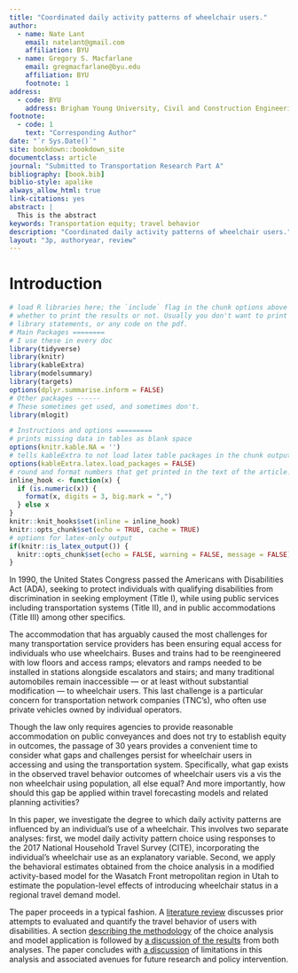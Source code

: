 ```yaml
---
title: "Coordinated daily activity patterns of wheelchair users."
author:
  - name: Nate Lant
    email: natelant@gmail.com
    affiliation: BYU
  - name: Gregory S. Macfarlane
    email: gregmacfarlane@byu.edu
    affiliation: BYU
    footnote: 1
address:
  - code: BYU
    address: Brigham Young University, Civil and Construction Engineering Department, 430 Engineering Building, Provo, Utah 84602
footnote:
  - code: 1
    text: "Corresponding Author"
date: "`r Sys.Date()`"
site: bookdown::bookdown_site
documentclass: article
journal: "Submitted to Transportation Research Part A"
bibliography: [book.bib]
biblio-style: apalike
always_allow_html: true
link-citations: yes
abstract: |
  This is the abstract
keywords: Transportation equity; travel behavior
description: "Coordinated daily activity patterns of wheelchair users."
layout: "3p, authoryear, review"
---
```


# Introduction {#intro}

```r
# load R libraries here; the `include` flag in the chunk options above tells
# whether to print the results or not. Usually you don't want to print the
# library statements, or any code on the pdf.
# Main Packages ========
# I use these in every doc
library(tidyverse)
library(knitr)
library(kableExtra)
library(modelsummary)
library(targets)
options(dplyr.summarise.inform = FALSE)
# Other packages ------
# These sometimes get used, and sometimes don't.
library(mlogit)

# Instructions and options =========
# prints missing data in tables as blank space
options(knitr.kable.NA = '') 
# tells kableExtra to not load latex table packages in the chunk output
options(kableExtra.latex.load_packages = FALSE) 
# round and format numbers that get printed in the text of the article.
inline_hook <- function(x) {
  if (is.numeric(x)) {
    format(x, digits = 3, big.mark = ",")
  } else x
}
knitr::knit_hooks$set(inline = inline_hook)
knitr::opts_chunk$set(echo = TRUE, cache = TRUE)
# options for latex-only output
if(knitr::is_latex_output()) {
  knitr::opts_chunk$set(echo = FALSE, warning = FALSE, message = FALSE)
} 

```



In 1990, the United States Congress passed the Americans with Disabilities Act (ADA), 
seeking to protect individuals with qualifying disabilities from discrimination
in seeking employment (Title I), while using public services including
transportation systems (Title II), and in public accommodations (Title III) among 
other specifics.  

The accommodation that has arguably caused the most challenges
for many transportation service providers has been ensuring equal
access for individuals who use wheelchairs. Buses and trains had to be reengineered
with low floors and access ramps; elevators and ramps needed to be installed 
in stations alongside escalators and stairs; and many traditional automobiles 
remain inaccessible --- or at least without substantial modification --- to
wheelchair users. This last challenge is a particular concern for transportation 
network companies (TNC's), who often use private vehicles owned by individual
operators.

Though the law only requires agencies to provide reasonable accommodation on 
public conveyances and
does not try to establish equity in outcomes, the passage of 30 years provides a
convenient time to consider what gaps and challenges persist for wheelchair 
users in accessing and using the transportation system. Specifically, what gap 
exists in the observed travel behavior outcomes of wheelchair users vis a vis 
the non wheelchair using population, all else equal? And more importantly, how 
should this gap be applied within travel forecasting models and related planning
activities?

In this paper, we investigate the degree to which daily activity patterns are 
influenced by an individual's use of a wheelchair. This involves two separate
analyses: first, we model daily activity pattern choice using responses to the
2017 National Household Travel Survey (CITE), incorporating the individual's wheelchair use as an explanatory variable. 
Second, we apply the behavioral estimates obtained from the choice analysis
in a modified activity-based model for the Wasatch Front metropolitan region in
Utah to estimate the population-level effects of introducing wheelchair status in
a regional travel demand model.

The paper proceeds in a typical fashion. A [literature review](#literature)
discusses prior attempts to evaluated and quantify the travel behavior of
users with disabilities. A section [describing the methodology](#methodology)
of the choice analysis and model application is followed by [a discussion of the results](#results)
from both analyses. The paper concludes with [a discussion](#discussion)
of limitations in this analysis and associated avenues for future research and
policy intervention.




